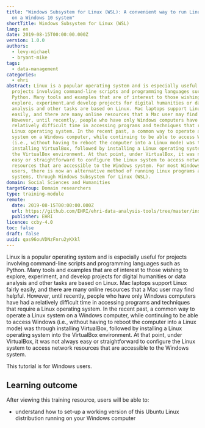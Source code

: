 ```yaml
---
title: "Windows Subsystem for Linux (WSL): A convenient way to run Linux tools
  on a Windows 10 system"
shortTitle: Windows Subsystem for Linux (WSL)
lang: en
date: 2019-08-15T00:00:00.000Z
version: 1.0.0
authors:
  - levy-michael
  - bryant-mike
tags:
  - data-management
categories:
  - ehri
abstract: Linux is a popular operating system and is especially useful for
  projects involving command-line scripts and programming languages such as
  Python. Many tools and examples that are of interest to those wishing to
  explore, experiment,and develop projects for digital humanities or data
  analysis and other tasks are based on Linux. Mac laptops support Linux fairly
  easily, and there are many online resources that a Mac user may find helpful.
  However, until recently, people who have only Windows computers have had a
  relatively difficult time in accessing programs and techniques that require a
  Linux operating system. In the recent past, a common way to operate a Linux
  system on a Windows computer, while continuing to be able to access Windows
  (i.e., without having to reboot the computer into a Linux mode) was through
  installing VirtualBox, followed by installing a Linux operating system into
  the VirtualBox environment. At that point, under VirtualBox, it was not always
  easy or straightforward to configure the Linux system to access network
  resources that are accessible to the Windows system. For most Windows 10
  users, there is now an alternative method of running Linux programs and
  systems, through Windows Subsystem for Linux (WSL).
domain: Social Sciences and Humanities
targetGroup: Domain researchers
type: training-module
remote:
  date: 2019-08-15T00:00:00.000Z
  url: https://github.com/EHRI/ehri-data-analysis-tools/tree/master/installing_linux_on_windows
  publisher: EHRI
licence: ccby-4.0
toc: false
draft: false
uuid: qas96ouVDNzFnru2yKXkl
---
```

Linux is a popular operating system and is especially useful for projects involving command-line scripts and programming languages such as Python. Many tools and examples that are of interest to those wishing to explore, experiment, and develop projects for digital humanities or data analysis and other tasks are based on Linux. Mac laptops support Linux fairly easily, and there are many online resources that a Mac user may find helpful. However, until recently, people who have only Windows computers have had a relatively difficult time in accessing programs and techniques that require a Linux operating system. In the recent past, a common way to operate a Linux system on a Windows computer, while continuing to be able to access Windows (i.e., without having to reboot the computer into a Linux mode) was through installing VirtualBox, followed by installing a Linux operating system into the VirtualBox environment. At that point, under VirtualBox, it was not always easy or straightforward to configure the Linux system to access network resources that are accessible to the Windows system.

This tutorial is for Windows users.

## L﻿earning outcome

A﻿fter viewing this training resource, users will be able to:

- understand how to set-up a working version of this Ubuntu Linux distribution running on your Windows computer 

<ExternalResource title="Interested in learning more?" subtitle="Check out  Windows Subsystem for Linux (WSL): A convenient way to run Linux tools on a Windows 10 system" url="https://github.com/EHRI/ehri-data-analysis-tools/tree/master/installing_linux_on_windows" />